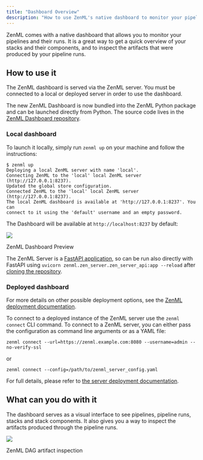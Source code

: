 ```yaml
---
title: "Dashboard Overview"
description: "How to use ZenML's native dashboard to monitor your pipelines"
---
```


ZenML comes with a native dashboard that allows you to monitor your pipelines and their runs. It is a great way to get a quick overview of your stacks and their components, and to inspect the artifacts that were produced by your pipeline runs.

## How to use it

The ZenML dashboard is served via the ZenML server. You must be connected to a local or deployed server in order to use the dashboard.

The new ZenML Dashboard is now bundled into the ZenML Python package and can be launched directly from Python. The source code lives in the [ZenML Dashboard repository](https://github.com/zenml-io/zenml-dashboard).

### Local dashboard

To launch it locally, simply run `zenml up` on your machine and follow the instructions:

```
$ zenml up
Deploying a local ZenML server with name 'local'.
Connecting ZenML to the 'local' local ZenML server (http://127.0.0.1:8237).
Updated the global store configuration.
Connected ZenML to the 'local' local ZenML server (http://127.0.0.1:8237).
The local ZenML dashboard is available at 'http://127.0.0.1:8237'. You can
connect to it using the 'default' username and an empty password.
```

The Dashboard will be available at `http://localhost:8237` by default:

![](/images/starter-guide/pipelines/zenml-dashboard.png)

ZenML Dashboard Preview

The ZenML Server is a [FastAPI application](https://fastapi.tiangolo.com/), so can be run also directly with FastAPI using `uvicorn zenml.zen_server.zen_server_api:app --reload` after [cloning the repository](https://github.com/zenml-io/zenml).

### Deployed dashboard

For more details on other possible deployment options, see the [ZenML deployment documentation](/getting-started/deploying-zenml).

To connect to a deployed instance of the ZenML server use the `zenml connect` CLI command. To connect to a ZenML server, you can either pass the configuration as command line arguments or as a YAML file:

```
zenml connect --url=https://zenml.example.com:8080 --username=admin --no-verify-ssl
```

or

```
zenml connect --config=/path/to/zenml_server_config.yaml
```

For full details, please refer to [the server deployment documentation](/getting-started/deploying-zenml).

## What can you do with it

The dashboard serves as a visual interface to see pipelines, pipeline runs, stacks and stack components. It also gives you a way to inspect the artifacts produced through the pipeline runs.

![](/images/starter-guide/pipelines/zenml-dag-artifact-inspection.png)

ZenML DAG artifact inspection
